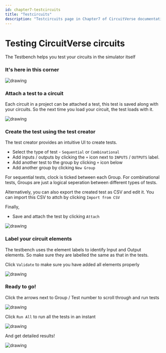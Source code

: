 ```yaml
---
id: chapter7-testcircuits
title: "Testcircuits"
description: "Testcircuits page in Chapter7 of CircuitVerse documentation."
---
```



# Testing CircuitVerse circuits

The Testbench helps you test your circuits in the simulator itself

### It's here in this corner

![drawing](/img/img_chapter7/location.jpg)

### Attach a test to a circuit
Each circuit in a project can be attached a test, this test is saved along with your circuits. So the next time you load your circuit, the test loads with it.

![drawing](/img/img_chapter7/click_attach.png)

### Create the test using the test creator
The test creator provides an intuitive UI to create tests.
 - Select the type of test - `Sequential` or `Combinational`
 - Add inputs / outputs by clicking the `+` icon next to `INPUTS` / `OUTPUTS` label.
 - Add another test to the group by clicking `+` icon below
 - Add another group by clicking `New Group`

For sequential tests, clock is ticked between each Group. For combinational tests, Groups are just a logical seperation between different types of tests.

Alternatively, you can also export the created test as CSV and edit it. You can import this CSV to attch by clicking `Import from CSV`

Finally,
 - Save and attach the test by clicking `Attach`

![drawing](/img/img_chapter7/make_test.png)

### Label your circuit elements
The testbench uses the element labels to identify Input and Output elements. So make sure they are labelled the same as that in the tests.

Click `Validate` to make sure you have added all elements properly

![drawing](/img/img_chapter7/name_elements.png)

### Ready to go!
Click the arrows next to Group / Test number to scroll through and run tests

![drawing](/img/img_chapter7/manual.png)

Click `Run All` to run all the tests in an instant

![drawing](/img/img_chapter7/runall.png)

And get detailed results!

![drawing](/img/img_chapter7/detailed.png)